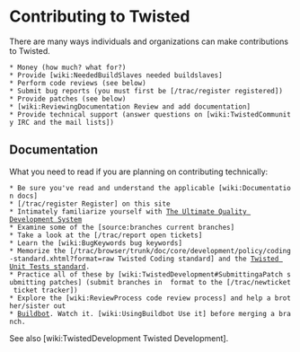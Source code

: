 = Contributing to Twisted =

There are many ways individuals and organizations can make contributions to Twisted.
 * Money (how much? what for?)
 * Provide [wiki:NeededBuildSlaves needed buildslaves]
 * Perform code reviews (see below)
 * Submit bug reports (you must first be [/trac/register registered])
 * Provide patches (see below)
 * [wiki:ReviewingDocumentation Review and add documentation]
 * Provide technical support (answer questions on [wiki:TwistedCommunity IRC and the mail lists])

== Documentation ==

What you need to read if you are planning on contributing technically:
 * Be sure you've read and understand the applicable [wiki:Documentation docs] 
 * [/trac/register Register] on this site
 * Intimately familiarize yourself with [http://divmod.org/trac/wiki/UltimateQualityDevelopmentSystem The Ultimate Quality Development System]
 * Examine some of the [source:branches current branches]
 * Take a look at the [/trac/report open tickets]
 * Learn the [wiki:BugKeywords bug keywords]
 * Memorize the [/trac/browser/trunk/doc/core/development/policy/coding-standard.xhtml?format=raw Twisted Coding standard] and the [http://twistedmatrix.com/documents/current/core/development/policy/test-standard.html Twisted Unit Tests standard].
 * Practice all of these by [wiki:TwistedDevelopment#SubmittingaPatch submitting patches] (submit branches in {{{diff -u}}} format to the [/trac/newticket ticket tracker])
 * Explore the [wiki:ReviewProcess code review process] and help a brother/sister out
 * [http://buildbot.twistedmatrix.com/ Buildbot]. Watch it. [wiki:UsingBuildbot Use it] before merging a branch.

See also [wiki:TwistedDevelopment Twisted Development].